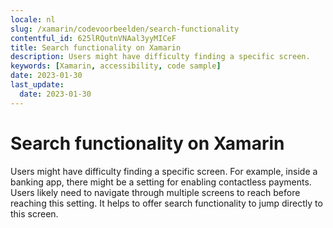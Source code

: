 ```yaml
---
locale: nl
slug: /xamarin/codevoorbeelden/search-functionality
contentful_id: 625lRQutnVNAal3yyMICeF
title: Search functionality on Xamarin
description: Users might have difficulty finding a specific screen.
keywords: [Xamarin, accessibility, code sample]
date: 2023-01-30
last_update:
  date: 2023-01-30
---
```


# Search functionality on Xamarin

Users might have difficulty finding a specific screen. For example, inside a banking app, there might be a setting for enabling contactless payments. Users likely need to navigate through multiple screens to reach before reaching this setting. It helps to offer search functionality to jump directly to this screen.

<CodeSample id="screen-search" platform="xamarin" locale="nl"/>
